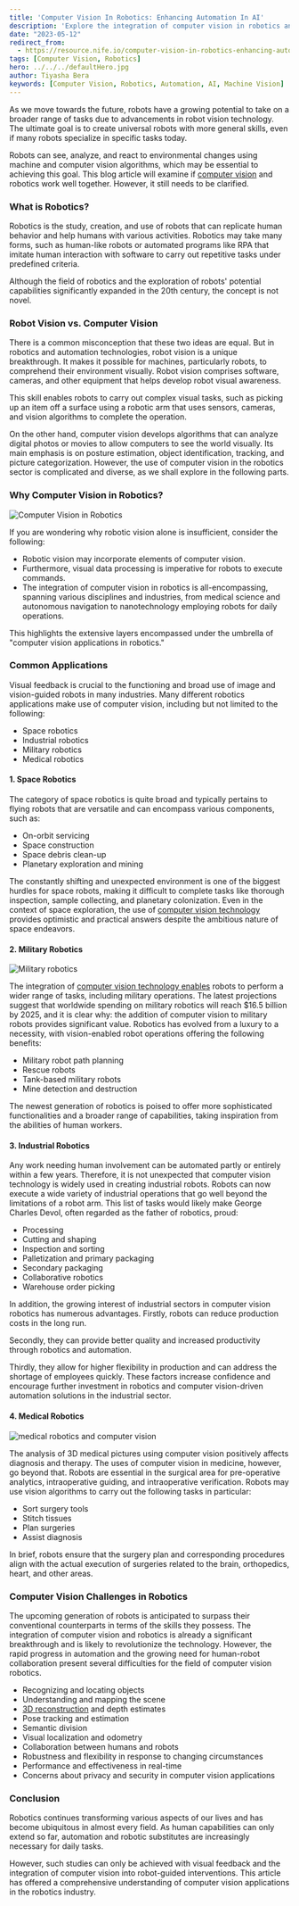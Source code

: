 ```yaml
---
title: 'Computer Vision In Robotics: Enhancing Automation In AI'
description: 'Explore the integration of computer vision in robotics and its impact on automation and AI. Understand the differences between robot vision and computer vision, and discover their applications in various industries.'
date: "2023-05-12"
redirect_from: 
  - https://resource.nife.io/computer-vision-in-robotics-enhancing-automation-in-ai/
tags: [Computer Vision, Robotics]
hero: ../../../defaultHero.jpg
author: Tiyasha Bera
keywords: [Computer Vision, Robotics, Automation, AI, Machine Vision]
---
```


As we move towards the future, robots have a growing potential to take on a broader range of tasks due to advancements in robot vision technology. The ultimate goal is to create universal robots with more general skills, even if many robots specialize in specific tasks today.

Robots can see, analyze, and react to environmental changes using machine and computer vision algorithms, which may be essential to achieving this goal. This blog article will examine if [computer vision](/blog/computer-vision-advancement-and-enhancements-for-deployments-and-scale/) and robotics work well together. However, it still needs to be clarified.

### **What is Robotics?**

Robotics is the study, creation, and use of robots that can replicate human behavior and help humans with various activities. Robotics may take many forms, such as human-like robots or automated programs like RPA that imitate human interaction with software to carry out repetitive tasks under predefined criteria.

Although the field of robotics and the exploration of robots' potential capabilities significantly expanded in the 20th century, the concept is not novel.

### **Robot Vision vs. Computer Vision**

There is a common misconception that these two ideas are equal. But in robotics and automation technologies, robot vision is a unique breakthrough. It makes it possible for machines, particularly robots, to comprehend their environment visually. Robot vision comprises software, cameras, and other equipment that helps develop robot visual awareness.

This skill enables robots to carry out complex visual tasks, such as picking up an item off a surface using a robotic arm that uses sensors, cameras, and vision algorithms to complete the operation.

On the other hand, computer vision develops algorithms that can analyze digital photos or movies to allow computers to see the world visually. Its main emphasis is on posture estimation, object identification, tracking, and picture categorization. However, the use of computer vision in the robotics sector is complicated and diverse, as we shall explore in the following parts.

### **Why Computer Vision in Robotics?**

![Computer Vision in Robotics](https://raw.githubusercontent.com/nifetency/nife-blog-content/main/blog/img/Computer-Vision-in-Robotics-768x435.png)
<br/>



If you are wondering why robotic vision alone is insufficient, consider the following:

- Robotic vision may incorporate elements of computer vision.
- Furthermore, visual data processing is imperative for robots to execute commands.
- The integration of computer vision in robotics is all-encompassing, spanning various disciplines and industries, from medical science and autonomous navigation to nanotechnology employing robots for daily operations.

This highlights the extensive layers encompassed under the umbrella of "computer vision applications in robotics."

### **Common Applications**

Visual feedback is crucial to the functioning and broad use of image and vision-guided robots in many industries. Many different robotics applications make use of computer vision, including but not limited to the following:

- Space robotics
- Industrial robotics
- Military robotics
- Medical robotics

#### **1. Space Robotics**

The category of space robotics is quite broad and typically pertains to flying robots that are versatile and can encompass various components, such as:

- On-orbit servicing
- Space construction
- Space debris clean-up
- Planetary exploration and mining

The constantly shifting and unexpected environment is one of the biggest hurdles for space robots, making it difficult to complete tasks like thorough inspection, sample collecting, and planetary colonization. Even in the context of space exploration, the use of [computer vision technology](/blog/what-is-edge-to-cloud-cloud-computing-security/) provides optimistic and practical answers despite the ambitious nature of space endeavors.

#### **2. Military Robotics**

![Military robotics](https://raw.githubusercontent.com/nifetency/nife-blog-content/main/blog/img/Military-robotics-300x297.png)
<br/>



The integration of [computer vision technology enables](/blog/cloud-based-computer-vision-enabling-scalability-and-flexibility/) robots to perform a wider range of tasks, including military operations. The latest projections suggest that worldwide spending on military robotics will reach \$16.5 billion by 2025, and it is clear why: the addition of computer vision to military robots provides significant value. Robotics has evolved from a luxury to a necessity, with vision-enabled robot operations offering the following benefits:

- Military robot path planning
- Rescue robots
- Tank-based military robots
- Mine detection and destruction

The newest generation of robotics is poised to offer more sophisticated functionalities and a broader range of capabilities, taking inspiration from the abilities of human workers.

#### **3. Industrial Robotics**

Any work needing human involvement can be automated partly or entirely within a few years. Therefore, it is not unexpected that computer vision technology is widely used in creating industrial robots. Robots can now execute a wide variety of industrial operations that go well beyond the limitations of a robot arm. This list of tasks would likely make George Charles Devol, often regarded as the father of robotics, proud:

- Processing
- Cutting and shaping
- Inspection and sorting
- Palletization and primary packaging
- Secondary packaging
- Collaborative robotics
- Warehouse order picking

In addition, the growing interest of industrial sectors in computer vision robotics has numerous advantages. Firstly, robots can reduce production costs in the long run.

Secondly, they can provide better quality and increased productivity through robotics and automation.

Thirdly, they allow for higher flexibility in production and can address the shortage of employees quickly. These factors increase confidence and encourage further investment in robotics and computer vision-driven automation solutions in the industrial sector.

#### **4. Medical Robotics**

![medical robotics and computer vision](https://raw.githubusercontent.com/nifetency/nife-blog-content/main/blog/img/medical-robotics-and-computer-vision-300x201.png)
<br/>



The analysis of 3D medical pictures using computer vision positively affects diagnosis and therapy. The uses of computer vision in medicine, however, go beyond that. Robots are essential in the surgical area for pre-operative analytics, intraoperative guiding, and intraoperative verification. Robots may use vision algorithms to carry out the following tasks in particular:

- Sort surgery tools
- Stitch tissues
- Plan surgeries
- Assist diagnosis

In brief, robots ensure that the surgery plan and corresponding procedures align with the actual execution of surgeries related to the brain, orthopedics, heart, and other areas.

### **Computer Vision Challenges in Robotics**

The upcoming generation of robots is anticipated to surpass their conventional counterparts in terms of the skills they possess. The integration of computer vision and robotics is already a significant breakthrough and is likely to revolutionize the technology. However, the rapid progress in automation and the growing need for human-robot collaboration present several difficulties for the field of computer vision robotics.

- Recognizing and locating objects
- Understanding and mapping the scene
- [3D reconstruction](https://en.wikipedia.org/wiki/3D_reconstruction#:~:text=In%20computer%20vision%20and%20computer,rigid%20or%20spatio%2Dtemporal%20reconstruction.) and depth estimates
- Pose tracking and estimation
- Semantic division
- Visual localization and odometry
- Collaboration between humans and robots
- Robustness and flexibility in response to changing circumstances
- Performance and effectiveness in real-time
- Concerns about privacy and security in computer vision applications

### **Conclusion**

Robotics continues transforming various aspects of our lives and has become ubiquitous in almost every field. As human capabilities can only extend so far, automation and robotic substitutes are increasingly necessary for daily tasks.

However, such studies can only be achieved with visual feedback and the integration of computer vision into robot-guided interventions. This article has offered a comprehensive understanding of computer vision applications in the robotics industry.
